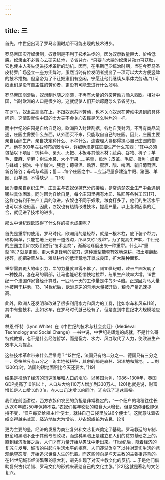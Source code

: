 ```yaml
---
---
---
```

title: 三
---



首先，中世纪出现了罗马帝国时期不可能出现的技术进步。

罗马帝国实行奴隶制，奴隶制是不利于技术进步的，因为奴隶数量巨大，价格低廉。奴隶主不必费心去研究技术，节省劳力。“只要有大量的奴隶劳动力可获取，它也使主人丧失促进技术革新的动机。因而，在韦斯巴芗统治时期，当在今罗马圣皮特罗广场竖立一座方尖碑时，虽然当时有位发明者提出了一项可以大大方便竖碑的技术措施，但皇帝为了不让奴隶们有空闲，宁愿让他们继续从事体力劳动。”[15]奴隶们是没有自主性的劳动者，更没有可能去进行什么发明。

罗马帝国崩溃后，奴隶制也随之崩溃，不再有大量的外来劳动力涌入西欧。相对中国，当时欧洲的人口是很少的。这就促使人们开始琢磨怎么节省劳力。

在罗马，奴隶主高高在上，不跟奴隶共同劳动，也不关心奴隶在劳动中遇到的具体问题。这情形就像中国的士大夫不会关心农民是怎么种地的一样。

而中世纪的庄园是自给自足的，欧洲陷入封建割据，各地自我封闭，不再有商品流通，庄园主需要什么东西，从外面买不来，只能取自自己的庄园。因此，庄园主要亲自组织生产，亲自决定种什么、不种什么，连查理大帝都得操心自己庄园的物产。他在800年左右颁布的敕令中，详细地规定庄园要生产什么东西：“其中必须包括以下项目：饲料草、柴火、火把、木板与其他木材；蔬菜、谷物、稗子；羊毛、亚麻、苧麻；树生水果、大小干果……芜青，鱼池；皮革、毛皮、兽角；蜂蜜与蜂蜡；猪油、牛羊脂油、胰皂；莓果酒、熟酒、蜜酒、醋、啤酒、新旧葡萄酒、新谷陈谷；母鸡与鸡蛋；鹅……每个庄园之中……应当尽量多建造牛厩、猪圈、羊圈、山羊圈，不得缺少……”[16]

因为要亲自组织生产，庄园主与农奴保持充分的接触，非常清楚农业生产中会遇到哪些具体困难。同时因为自给自足，每个庄园里拥有木匠、铁匠等各种工匠[17]，这样也有利于生产工具的改进。农奴也不同于奴隶，粮食打多了，他们的生活水平也可以水涨船高，因此，农奴也有热情改进技术，提高产量。以上各种因素的汇合，就促进了技术的进步。

那么中世纪西欧取得了什么样的技术成果呢？

首先是重犁的使用。罗马时代，欧洲用的是轻犁，就是一根木柱，底下装个犁刀，结构简单，只能在地上划出一道浅沟，所以又称“浅犁”。为了提高生产率，中世纪的庄园主们和农奴们进行“技术会商”，渐渐地琢磨出来一种重犁。什么叫“重犁”呢？就是更重、更大也更锋利的犁刀，这种重犁能够有效地深耕，把土壤翻起搅碎，能把杂草丛生、难以耕作的低洼荒地开垦成良田，扩大耕种面积。

重犁需要更大的牵引力，牛的力量就显得不够了。到10世纪时，欧洲庄园发明了一种挽具，套在马的肩部，让马也能轻松愉快地拉犁，结果生产效率大增。16世纪一个法国作家曾经计算过，一匹马一天的工作量是牛的3~4倍。正是因为马大量地被用于耕地，13、14世纪后，欧洲原来的荒地大量被开垦，粮食产量迅速提高。

此外，欧洲人还发明和改进了很多利用水力和风力的工具，比如水车和风车[18]，其中有些技术，比如水车，在罗马时代就已经有了，但是直到中世纪才大规模地应用。

林恩·怀特（Lynn White）在《中世纪的技术与社会变迁》（Medieval Technology and Social Change）一书中说，中世纪最辉煌的成就，不是什么哥特式教堂，也不是什么经院哲学，而是畜力、水力、风力取代了人力，使欧洲生产效率大为提高。

这些技术革命带来什么后果呢？“12世纪，法国只有约二分之一、德国只有三分之一、英格兰只有五分之一的土地被耕种，其余的都是森林、沼泽地和荒地。……到1300年时，法国的耕地面积比今天还要大。”[19]

结果是推动了经济的迅速发展和人口的增加。以英国为例，1086~1300年，英国GDP提高了10倍以上，人口从大约110万人增加到330万人。[20]也就是说，财富增长是人口增长的3倍，在人口迅速增长的同时，还实现了迅速富裕。

我们在前面讲过，西方农奴和农民的负担是非常稳定的。“一个佃户的地租往往长达200年或250年保持不变。”农奴们每年收获的粮食大大增长，但是交的租税却保持不变，“佃户每交给领主1个便士，就往自己口袋里放进6个便士”。这就意味着农奴变得越来越富，经济地位大为增长，从农奴成长为农民。[21]

更为主要的是，经济的发展为商业复兴和文艺复兴奠定了基础。罗马教廷的专制、野蛮和黑暗不亚于其他专制政权，而这种黑暗正是建立在人们的贫穷基础之上的。直到经济发展之后，人们才有力量开始从愚昧中走出来。“11世纪后，随着经济的复苏与发展、城市的兴起与生活水平的提高，人们逐渐改变了以往对现实生活的悲观绝望态度，开始追求世俗人生的乐趣。而这些倾向是与天主教的主张相违背的。在14世纪城市经济繁荣的意大利，最先出现了对天主教文化的反抗……于是他们借助复兴古代希腊、罗马文化的形式来表达自己的文化主张。”[22]这就是著名的文艺复兴。